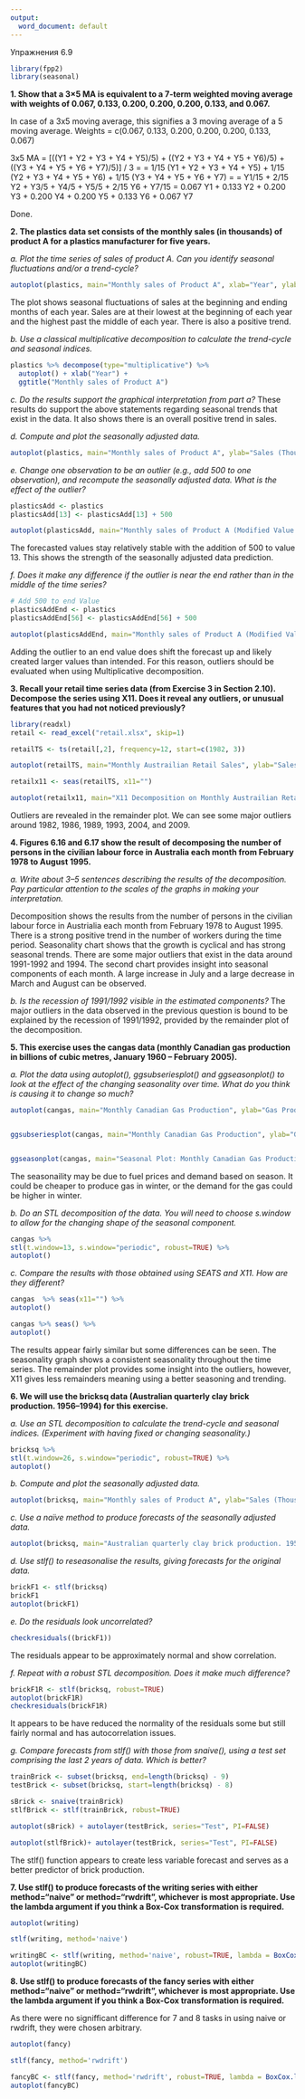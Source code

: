 ```yaml
---
output:
  word_document: default
---
```

Упражнения 6.9
```r
library(fpp2)
library(seasonal)
```
**1. Show that a 3×5 MA is equivalent to a 7-term weighted moving average with weights of 0.067, 0.133, 0.200, 0.200, 0.200, 0.133, and 0.067.**

In case of a 3x5 moving average, this signifies a 3 moving average of a 5 moving average. 
Weights = c(0.067, 0.133, 0.200, 0.200, 0.200, 0.133, 0.067)

3x5 MA = [((Y1 + Y2 + Y3 + Y4 + Y5)/5) + ((Y2 + Y3 + Y4 + Y5 + Y6)/5) + ((Y3 + Y4 + Y5 + Y6 + Y7)/5)] / 3 = 
= 1/15 (Y1 + Y2 + Y3 + Y4 + Y5) + 1/15 (Y2 + Y3 + Y4 + Y5 + Y6) + 1/15 (Y3 + Y4 + Y5 + Y6 + Y7) = 
= Y1/15 + 2/15 Y2 + Y3/5 + Y4/5 + Y5/5 + 2/15 Y6 + Y7/15 = 0.067 Y1 + 0.133 Y2 + 0.200 Y3 +  0.200 Y4 + 0.200 Y5 + 0.133 Y6 + 0.067 Y7

Done.

**2. The plastics data set consists of the monthly sales (in thousands) of product A for a plastics manufacturer for five years.**

*a. Plot the time series of sales of product A. Can you identify seasonal fluctuations and/or a trend-cycle?*
```r
autoplot(plastics, main="Monthly sales of Product A", xlab="Year", ylab="Sales (thousands)")
```
The plot shows seasonal fluctuations of sales at the beginning and ending months of each year. Sales are at their lowest at the beginning of each year and the highest past the middle of each year. There is also a positive trend.

*b. Use a classical multiplicative decomposition to calculate the trend-cycle and seasonal indices.*
```r
plastics %>% decompose(type="multiplicative") %>%
  autoplot() + xlab("Year") +
  ggtitle("Monthly sales of Product A")
```
*c. Do the results support the graphical interpretation from part a?*
These results do support the above statements regarding seasonal trends that exist in the data. It also shows there is an overall positive trend in sales.

*d. Compute and plot the seasonally adjusted data.*
```r
autoplot(plastics, main="Monthly sales of Product A", ylab="Sales (Thousands)", xlab="Year") + autolayer(snaive(plastics, h=30), series="Seasonal Naïve", PI=FALSE)
```

*e. Change one observation to be an outlier (e.g., add 500 to one observation), and recompute the seasonally adjusted data. What is the effect of the outlier?*
```r
plasticsAdd <- plastics
plasticsAdd[13] <- plasticsAdd[13] + 500

autoplot(plasticsAdd, main="Monthly sales of Product A (Modified Value 13)", ylab="Sales (Thousands)", xlab="Year") + autolayer(snaive(plasticsAdd, h=30), series="Seasonal Naïve", PI=FALSE)
```
The forecasted values stay relatively stable with the addition of 500 to value 13. This shows the strength of the seasonally adjusted data prediction.

*f. Does it make any difference if the outlier is near the end rather than in the middle of the time series?*
```r
# Add 500 to end Value
plasticsAddEnd <- plastics
plasticsAddEnd[56] <- plasticsAddEnd[56] + 500

autoplot(plasticsAddEnd, main="Monthly sales of Product A (Modified Value 40)", ylab="Sales (Thousands)", xlab="Year") + autolayer(snaive(plasticsAddEnd, h=30), series="Seasonal Naïve", PI=FALSE)
```

Adding the outlier to an end value does shift the forecast up and likely created larger values than intended. For this reason, outliers should be evaluated when using Multiplicative decomposition.

**3. Recall your retail time series data (from Exercise 3 in Section 2.10). Decompose the series using X11. Does it reveal any outliers, or unusual features that you had not noticed previously?**
```r
library(readxl)
retail <- read_excel("retail.xlsx", skip=1)

retailTS <- ts(retail[,2], frequency=12, start=c(1982, 3))

autoplot(retailTS, main="Monthly Austrailian Retail Sales", ylab="Sales", xlab="Year")

retailx11 <- seas(retailTS, x11="")

autoplot(retailx11, main="X11 Decomposition on Monthly Austrailian Retail Sales", xlab="Year")
```
Outliers are revealed in the remainder plot. We can see some major outliers around 1982, 1986, 1989, 1993, 2004, and 2009.

**4. Figures 6.16 and 6.17 show the result of decomposing the number of persons in the civilian labour force in Australia each month from February 1978 to August 1995.**

*a. Write about 3–5 sentences describing the results of the decomposition. Pay particular attention to the scales of the graphs in making your interpretation.*

Decomposition shows the results from the number of persons in the civilian labour force in Austrialia each month from February 1978 to August 1995. There is a strong positive trend in the number of workers during the time period. Seasonality chart shows that the growth is cyclical and has strong seasonal trends. There are some major outliers that exist in the data around 1991-1992 and 1994. The second chart provides insight into seasonal components of each month. A large increase in July and a large decrease in March and August can be observed. 

*b. Is the recession of 1991/1992 visible in the estimated components?*
The major outliers in the data observed in the previous question is bound to be explained by the recession of 1991/1992, provided by the remainder plot of the decomposition.

**5. This exercise uses the cangas data (monthly Canadian gas production in billions of cubic metres, January 1960 – February 2005).**

*a. Plot the data using autoplot(), ggsubseriesplot() and ggseasonplot() to look at the effect of the changing seasonality over time. What do you think is causing it to change so much?*
```r
autoplot(cangas, main="Monthly Canadian Gas Production", ylab="Gas Production (Billions)", xlab="Year")


ggsubseriesplot(cangas, main="Monthly Canadian Gas Production", ylab="Gas Production (Billions)")


ggseasonplot(cangas, main="Seasonal Plot: Monthly Canadian Gas Production", ylab="Gas Production (Billions)")

```
The seasonaility may be due to fuel prices and demand based on season. It could be cheaper to produce gas in winter, or the demand for the gas could be higher in winter.

*b. Do an STL decomposition of the data. You will need to choose s.window to allow for the changing shape of the seasonal component.*
```r
cangas %>%
stl(t.window=13, s.window="periodic", robust=TRUE) %>%
autoplot()
```

*c. Compare the results with those obtained using SEATS and X11. How are they different?*

```r
cangas  %>% seas(x11="") %>%
autoplot()

cangas %>% seas() %>%
autoplot()
```
The results appear fairly similar but some differences can be seen. The seasonality graph shows a consistent seasonality throughout the time series. The remainder plot provides some insight into the outliers, however, X11 gives less remainders meaning using a better seasoning and trending.

**6. We will use the bricksq data (Australian quarterly clay brick production. 1956–1994) for this exercise.**

*a. Use an STL decomposition to calculate the trend-cycle and seasonal indices. (Experiment with having fixed or changing seasonality.)*
```r
bricksq %>%
stl(t.window=26, s.window="periodic", robust=TRUE) %>%
autoplot()
```

*b. Compute and plot the seasonally adjusted data.*
```r
autoplot(bricksq, main="Monthly sales of Product A", ylab="Sales (Thousands)", xlab="Year") + autolayer(snaive(bricksq, h=30), series="Seasonal Naïve", PI=FALSE)
```

*c. Use a naïve method to produce forecasts of the seasonally adjusted data.*
```r
autoplot(bricksq, main="Australian quarterly clay brick production. 1956–1994", ylab="Brick Production", xlab="Year")+ autolayer(naive(bricksq, h=30), series="Naïve", PI=FALSE)
```

*d. Use stlf() to reseasonalise the results, giving forecasts for the original data.*
```r
brickF1 <- stlf(bricksq)
brickF1
autoplot(brickF1)
```

*e. Do the residuals look uncorrelated?*
```r
checkresiduals((brickF1))
```
The residuals appear to be approximately normal and show correlation.

*f. Repeat with a robust STL decomposition. Does it make much difference?*
```r
brickF1R <- stlf(bricksq, robust=TRUE)
autoplot(brickF1R)
checkresiduals(brickF1R)
```
It appears to be have reduced the normality of the residuals some but still fairly normal and has autocorrelation issues.

*g. Compare forecasts from stlf() with those from snaive(), using a test set comprising the last 2 years of data. Which is better?*
```r
trainBrick <- subset(bricksq, end=length(bricksq) - 9)
testBrick <- subset(bricksq, start=length(bricksq) - 8)

sBrick <- snaive(trainBrick)
stlfBrick <- stlf(trainBrick, robust=TRUE)

autoplot(sBrick) + autolayer(testBrick, series="Test", PI=FALSE)

autoplot(stlfBrick)+ autolayer(testBrick, series="Test", PI=FALSE)

```
The stlf() function appears to create less variable forecast and serves as a better predictor of brick production.

**7. Use stlf() to produce forecasts of the writing series with either method=“naive” or method=“rwdrift”, whichever is most appropriate. Use the lambda argument if you think a Box-Cox transformation is required.**
```r
autoplot(writing)

stlf(writing, method='naive')

writingBC <- stlf(writing, method='naive', robust=TRUE, lambda = BoxCox.lambda(writing))
autoplot(writingBC)

```

**8. Use stlf() to produce forecasts of the fancy series with either method=“naive” or method=“rwdrift”, whichever is most appropriate. Use the lambda argument if you think a Box-Cox transformation is required.**

As there were no signifficant difference for 7 and 8 tasks in using naive or rwdrift, they were chosen arbitrary.
```r
autoplot(fancy)

stlf(fancy, method='rwdrift')

fancyBC <- stlf(fancy, method='rwdrift', robust=TRUE, lambda = BoxCox.lambda(fancy))
autoplot(fancyBC)
```